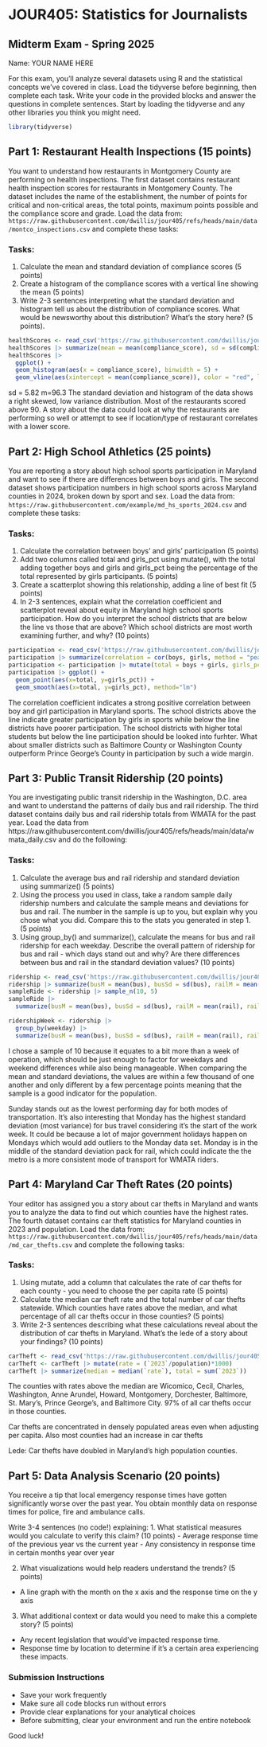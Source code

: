 # JOUR405: Statistics for Journalists
## Midterm Exam - Spring 2025

Name: YOUR NAME HERE

For this exam, you'll analyze several datasets using R and the statistical concepts we've covered in class. Load the tidyverse before beginning, then complete each task. Write your code in the provided blocks and answer the questions in complete sentences. Start by loading the tidyverse and any other libraries you think you might need.

```r
library(tidyverse)
```


## Part 1: Restaurant Health Inspections (15 points)

You want to understand how restaurants in Montgomery County are performing on health inspections. The first dataset contains restaurant health inspection scores for restaurants in Montgomery County. The dataset includes the name of the establishment, the number of points for critical and non-critical areas, the total points, maximum points possible and the compliance score and grade. Load the data from: `https://raw.githubusercontent.com/dwillis/jour405/refs/heads/main/data/montco_inspections.csv` and complete these tasks:

### Tasks:
1. Calculate the mean and standard deviation of compliance scores (5 points)
2. Create a histogram of the compliance scores with a vertical line showing the mean (5 points)
3. Write 2-3 sentences interpreting what the standard deviation and histogram tell us about the distribution of compliance scores. What would be newsworthy about this distribution? What's the story here? (5 points).

```r
healthScores <- read_csv('https://raw.githubusercontent.com/dwillis/jour405/refs/heads/main/data/montco_inspections.csv')
healthScores |> summarize(mean = mean(compliance_score), sd = sd(compliance_score))
healthScores |> 
  ggplot() + 
  geom_histogram(aes(x = compliance_score), binwidth = 5) +
  geom_vline(aes(xintercept = mean(compliance_score)), color = "red", linetype = "dashed", size = 1) 
```
sd = 5.82 m=96.3
The standard deviation and histogram of the data shows a right skewed, low variance distribution. Most of the restaurants scored above 90. A story about the data could look at why the restaurants are performing so well or attempt to see if location/type of restaurant correlates with a lower score.

## Part 2: High School Athletics (25 points)

You are reporting a story about high school sports participation in Maryland and want to see if there are differences between boys and girls. The second dataset shows participation numbers in high school sports across Maryland counties in 2024, broken down by sport and sex. Load the data from: `https://raw.githubusercontent.com/example/md_hs_sports_2024.csv` and complete these tasks:

### Tasks:
1. Calculate the correlation between boys' and girls' participation (5 points)
2. Add two columns called total and girls_pct using mutate(), with the total adding together boys and girls and girls_pct being the percentage of the total represented by girls participants. (5 points)
3. Create a scatterplot showing this relationship, adding a line of best fit (5 points)
4. In 2-3 sentences, explain what the correlation coefficient and scatterplot reveal about equity in Maryland high school sports participation. How do you interpret the school districts that are below the line vs those that are above? Which school districts are most worth examining further, and why? (10 points)

```r
participation <- read_csv('https://raw.githubusercontent.com/dwillis/jour405/refs/heads/main/data/md_hs_participation.csv')
participation |> summarize(correlation = cor(boys, girls, method = "pearson"))
participation <- participation |> mutate(total = boys + girls, girls_pct = girls / (girls+boys))
participation |> ggplot() +
  geom_point(aes(x=total, y=girls_pct)) +
  geom_smooth(aes(x=total, y=girls_pct), method="lm")
```
The correlation coefficient indicates a strong positive correlation between boy and girl participation in Maryland sports. The school districts above the line indicate greater participation by girls in sports while below the line districts have poorer participation. The school districts with higher total students but below the line participation should be looked into furhter. What about smaller districts such as Baltimore County or Washington County outperform Prince George's County in participation by such a wide margin. 

## Part 3: Public Transit Ridership (20 points)

You are investigating public transit ridership in the Washington, D.C. area and want to understand the patterns of daily bus and rail ridership. The third dataset contains daily bus and rail ridership totals from WMATA for the past year. Load the data from https://raw.githubusercontent.com/dwillis/jour405/refs/heads/main/data/wmata_daily.csv and do the following:

### Tasks:
1. Calculate the average bus and rail ridership and standard deviation using summarize() (5 points)
2. Using the process you used in class, take a random sample daily ridership numbers and calculate the sample means and deviations for bus and rail. The number in the sample is up to you, but explain why you chose what you did. Compare this to the stats you generated in step 1. (5 points)
3. Using group_by() and summarize(), calculate the means for bus and rail ridership for each weekday. Describe the overall pattern of ridership for bus and rail - which days stand out and why? Are there differences between bus and rail in the standard deviation values? (10 points)


```r
ridership <- read_csv('https://raw.githubusercontent.com/dwillis/jour405/refs/heads/main/data/wmata_daily.csv')
ridership |> summarize(busM = mean(bus), busSd = sd(bus), railM = mean(rail), railSd = sd(rail))
sampleRide <- ridership |> sample_n(10, 5)
sampleRide |> 
  summarize(busM = mean(bus), busSd = sd(bus), railM = mean(rail), railSd = sd(rail))

ridershipWeek <- ridership |> 
  group_by(weekday) |> 
  summarize(busM = mean(bus), busSd = sd(bus), railM = mean(rail), railSd = sd(rail))
```
I chose a sample of 10 because it equates to a bit more than a week of operation, which should be just enough to factor for weekdays and weekend differences while also being manageable. When comparing the mean and standard deviations, the values are within a few thousand of one another and only different by a few percentage points meaning that the sample is a good indicator for the population.

Sunday stands out as the lowest performing day for both modes of transportation. It's also interesting that Monday has the highest standard deviation (most variance) for bus travel considering it's the start of the work week. It could be because a lot of major government holidays happen on Mondays which would add outliers to the Monday data set. Monday is in the middle of the standard deviation pack for rail, which could indicate the the metro is a more consistent mode of transport for WMATA riders.


## Part 4: Maryland Car Theft Rates (20 points)

Your editor has assigned you a story about car thefts in Maryland and wants you to analyze the data to find out which counties have the highest rates. The fourth dataset contains car theft statistics for Maryland counties in 2023 and population. Load the data from: `https://raw.githubusercontent.com/dwillis/jour405/refs/heads/main/data/md_car_thefts.csv` and complete the following tasks:

### Tasks:
1. Using mutate, add a column that calculates the rate of car thefts for each county - you need to choose the per capita rate (5 points)
2. Calculate the median car theft rate and the total number of car thefts statewide. Which counties have rates above the median, and what percentage of all car thefts occur in those counties? (5 points)
3. Write 2-3 sentences describing what these calculations reveal about the distribution of car thefts in Maryland. What's the lede of a story about your findings? (10 points)


```r
carTheft <- read_csv('https://raw.githubusercontent.com/dwillis/jour405/refs/heads/main/data/md_car_thefts.csv')
carTheft <- carTheft |> mutate(rate = (`2023`/population)*1000)
carTheft |> summarize(median = median(`rate`), total = sum(`2023`))
```
The counties with rates above the median are Wicomico, Cecil, Charles, Washington, Anne Arundel, Howard, Montgomery, Dorchester, Baltimore, St. Mary's, Prince George's, and Baltimore City. 97% of all car thefts occur in those counties.

Car thefts are concentrated in densely populated areas even when adjusting per capita. Also most counties had an increase in car thefts

Lede:
Car thefts have doubled in Maryland's high population counties.  

## Part 5: Data Analysis Scenario (20 points)

You receive a tip that local emergency response times have gotten significantly worse over the past year. You obtain monthly data on response times for police, fire and ambulance calls.

Write 3-4 sentences (no code!) explaining:
1. What statistical measures would you calculate to verify this claim? (10 points)
- Average response time of the previous year vs the current year
- Any consistency in response time in certain months year over year

2. What visualizations would help readers understand the trends? (5 points)
- A line graph with the month on the x axis and the response time on the y axis

3. What additional context or data would you need to make this a complete story? (5 points)
- Any recent legislation that would've impacted response time.
- Response time by location to determine if it's a certain area experiencing these impacts.


### Submission Instructions
- Save your work frequently
- Make sure all code blocks run without errors
- Provide clear explanations for your analytical choices
- Before submitting, clear your environment and run the entire notebook

Good luck!
